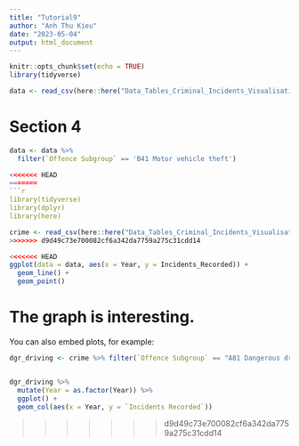 ```yaml
---
title: "Tutorial9"
author: "Anh Thu Kieu"
date: "2023-05-04"
output: html_document
---
```


```r
knitr::opts_chunk$set(echo = TRUE)
library(tidyverse)
```

```r
data <- read_csv(here::here("Data_Tables_Criminal_Incidents_Visualisation_Year_Ending_December_2019 (2).csv"))
```

# Section 4
```r
data <- data %>% 
  filter(`Offence Subgroup` == 'B41 Motor vehicle theft')

<<<<<<< HEAD
=======
```r
library(tidyverse)
library(dplyr)
library(here)
```


```r
crime <- read_csv(here::here("Data_Tables_Criminal_Incidents_Visualisation_Year_Ending_December_2019 (2).csv"))
>>>>>>> d9d49c73e700082cf6a342da7759a275c31cdd14
```

```r

<<<<<<< HEAD
ggplot(data = data, aes(x = Year, y = Incidents_Recorded)) +
  geom_line() +
  geom_point()
```

The graph is interesting.
=======
You can also embed plots, for example:

```r
dgr_driving <- crime %>% filter(`Offence Subgroup` == "A81 Dangerous driving") 


dgr_driving %>% 
  mutate(Year = as.factor(Year)) %>%
  ggplot() + 
  geom_col(aes(x = Year, y = `Incidents Recorded`))
```

>>>>>>> d9d49c73e700082cf6a342da7759a275c31cdd14

